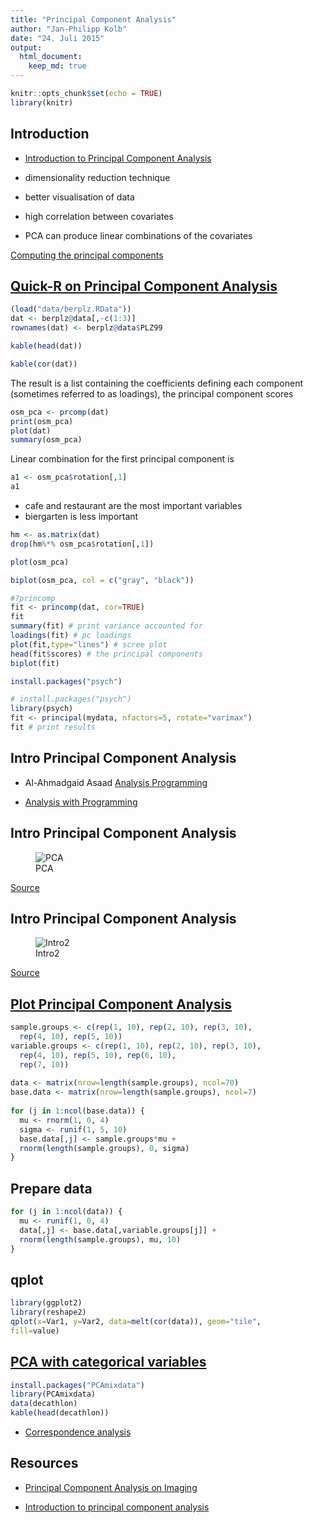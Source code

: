 ```yaml
---
title: "Principal Component Analysis"
author: "Jan-Philipp Kolb"
date: "24. Juli 2015"
output:
  html_document:
    keep_md: true
---
```


```r
knitr::opts_chunk$set(echo = TRUE)
library(knitr)
```

## Introduction

- [Introduction to Principal Component Analysis](https://tgmstat.wordpress.com/2013/11/21/introduction-to-principal-component-analysis-pca/)

- dimensionality reduction technique
- better visualisation of data
- high correlation between covariates
- PCA can produce linear combinations of the covariates

[Computing the principal components](https://www.r-bloggers.com/computing-and-visualizing-pca-in-r/)




## [Quick-R on Principal Component Analysis](http://www.statmethods.net/advstats/factor.html)

```r
(load("data/berplz.RData"))
dat <- berplz@data[,-c(1:3)]
rownames(dat) <- berplz@data$PLZ99
```


```r
kable(head(dat))
```

```r
kable(cor(dat))
```

The result is a list containing the coefficients defining each component (sometimes referred to as
loadings), the principal component scores

```r
osm_pca <- prcomp(dat)
print(osm_pca)
plot(dat)
summary(osm_pca)
```

Linear combination for the first principal component is

```r
a1 <- osm_pca$rotation[,1]
a1
```

- cafe and restaurant are the most important variables
- biergarten is less important


```r
hm <- as.matrix(dat)
drop(hm%*% osm_pca$rotation[,1])
```

```r
plot(osm_pca)
```


```r
biplot(osm_pca, col = c("gray", "black"))
```


```r
#?princomp
fit <- princomp(dat, cor=TRUE)
fit
summary(fit) # print variance accounted for
loadings(fit) # pc loadings
plot(fit,type="lines") # scree plot
head(fit$scores) # the principal components
biplot(fit) 
```

```r
install.packages("psych")
```


```r
# install.packages("psych")
library(psych)
fit <- principal(mydata, nfactors=5, rotate="varimax")
fit # print results 
```



## Intro Principal Component Analysis

- Al-Ahmadgaid Asaad [Analysis Programming](http://alstatr.blogspot.de/2014/12/principal-component-analysis-on-imaging.html)

- [Analysis with Programming](http://alstatr.blogspot.de/)


## Intro Principal Component Analysis

![PCA](figure/PCAvisu.png)

[Source](https://1.bp.blogspot.com/-oIhTE11jN2M/VJal1FsTndI/AAAAAAAACCU/BQOhihmxKbg/s1600/Screen+Shot+2014-12-21+at+6.49.01+PM.png)

## Intro Principal Component Analysis

![Intro2](figure/princompvisu2.png)

[Source](https://1.bp.blogspot.com/-wXHcQqUbIg4/VJuuXbZlUKI/AAAAAAAACGc/ythfr395Z5s/s1600/Screen+Shot+2014-12-25+at+2.25.12+PM.png)

## [Plot Principal Component Analysis](https://martinsbioblogg.wordpress.com/2013/06/26/using-r-two-plots-of-principal-component-analysis/)

```r
sample.groups <- c(rep(1, 10), rep(2, 10), rep(3, 10),
  rep(4, 10), rep(5, 10))
variable.groups <- c(rep(1, 10), rep(2, 10), rep(3, 10),
  rep(4, 10), rep(5, 10), rep(6, 10),
  rep(7, 10))
 
data <- matrix(nrow=length(sample.groups), ncol=70)
base.data <- matrix(nrow=length(sample.groups), ncol=7)
 
for (j in 1:ncol(base.data)) {
  mu <- rnorm(1, 0, 4)
  sigma <- runif(1, 5, 10)
  base.data[,j] <- sample.groups*mu +
  rnorm(length(sample.groups), 0, sigma)
}
```


## Prepare data

```r
for (j in 1:ncol(data)) {
  mu <- runif(1, 0, 4)
  data[,j] <- base.data[,variable.groups[j]] +
  rnorm(length(sample.groups), mu, 10)
}
```


## qplot

```r
library(ggplot2)
library(reshape2)
qplot(x=Var1, y=Var2, data=melt(cor(data)), geom="tile",
fill=value)
```

## [PCA with categorical variables](https://cran.r-project.org/web/packages/PCAmixdata/PCAmixdata.pdf)

```r
install.packages("PCAmixdata")
library(PCAmixdata)
data(decathlon)
kable(head(decathlon))
```

- [Correspondence analysis](http://r.789695.n4.nabble.com/PCA-and-categorical-data-td881939.html)

## Resources

- [Principal Component Analysis on Imaging](http://www.r-bloggers.com/principal-component-analysis-on-imaging/)

- [Introduction to principal component analysis](https://cran.r-project.org/web/packages/HSAUR/vignettes/Ch_principal_components_analysis.pdf)

